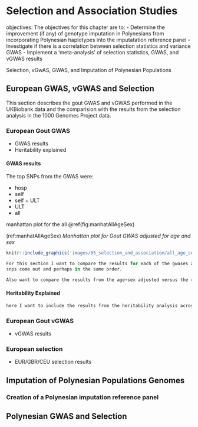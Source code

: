 # Selection and Association Studies

objectives:
The objectives for this chapter are to:
- Determine the improvement (if any) of genotype imputation in Polynesians from incorporating Polynesian haplotypes into the imputatation reference panel
- Investigate if there is a correlation between selection statistics and variance GWAS
- Implement a 'meta-analysis' of selection statistics, GWAS, and vGWAS results

Selection, vGwAS, GWAS, and Imputation of Polynesian Populations



## European GWAS, vGWAS and Selection

This section describes the gout GWAS and vGWAS performed in the UKBiobank data and the comparision with the results from the selection analysis in the 1000 Genomes Project data.

### European Gout GWAS

- GWAS results
- Heritability explained

#### GWAS results

The top SNPs from the GWAS were:

- hosp
- self
- self + ULT
- ULT
- all

manhattan plot for the all \@ref(fig:manhatAllAgeSex)

(ref:manhatAllAgeSex) _Manhattan plot for Gout GWAS adjusted for age and sex_

```r
knitr::include_graphics('images/05_selection_and_association/all_age_sex.png')
```


```r
For this section I want to compare the results for each of the gwases and see if the same 
snps come out and perhaps in the same order.

Also want to compare the results from the age+sex adjusted versus the results from the age+sex+waist+waist:height
```

<!---
ALL GROUP: the most significant snps are from ABCG2. SLC2A9 also features highly. The majority of the significant snps are from these two genes.
--->

#### Heritability Explained

```r
here I want to include the results from the heritability analysis across the different criteria
```

### European Gout vGWAS
- vGWAS results

### European selection 
- EUR/GBR/CEU selection results



### 


## Imputation of Polynesian Populations Genomes

### Creation of a Polynesian imputation reference panel


###

## Polynesian GWAS and Selection

